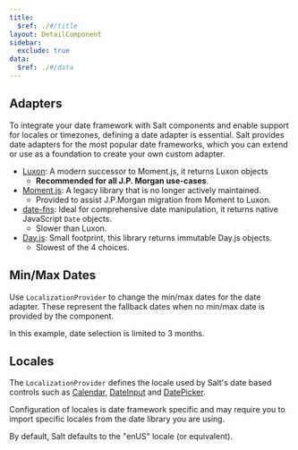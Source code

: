 ```yaml
---
title:
  $ref: ./#/title
layout: DetailComponent
sidebar:
  exclude: true
data:
  $ref: ./#/data
---
```


## Adapters

To integrate your date framework with Salt components and enable support for locales or timezones, defining a date adapter is essential. Salt provides date adapters for the most popular date frameworks, which you can extend or use as a foundation to create your own custom adapter.

- [Luxon](https://moment.github.io/luxon/api-docs/index.html): A modern successor to Moment.js, it returns Luxon objects
  - **Recommended for all J.P. Morgan use-cases**.
- [Moment.js](https://momentjs.com/docs/): A legacy library that is no longer actively maintained.
  - Provided to assist J.P.Morgan migration from Moment to Luxon.
- [date-fns](https://date-fns.org/): Ideal for comprehensive date manipulation, it returns native JavaScript `Date` objects.
  - Slower than Luxon.
- [Day.js](https://day.js.org/): Small footprint, this library returns immutable Day.js objects.
  - Slowest of the 4 choices.

<LivePreview componentName="localization-provider" exampleName="Locale" />

## Min/Max Dates

Use `LocalizationProvider` to change the min/max dates for the date adapter. These represent the fallback dates when no
min/max date is provided by the component.

In this example, date selection is limited to 3 months.

<LivePreview componentName="localization-provider" exampleName="MinMax" />

## Locales

The `LocalizationProvider` defines the locale used by Salt's date based controls such as [Calendar](../Calendar), [DateInput](../DateInput) and [DatePicker](../DatePicker).

Configuration of locales is date framework specific and may require you to import specific locales from the date library you are using.

By default, Salt defaults to the "enUS" locale (or equivalent).

<LivePreview componentName="calendar" exampleName="WithLocale" />
